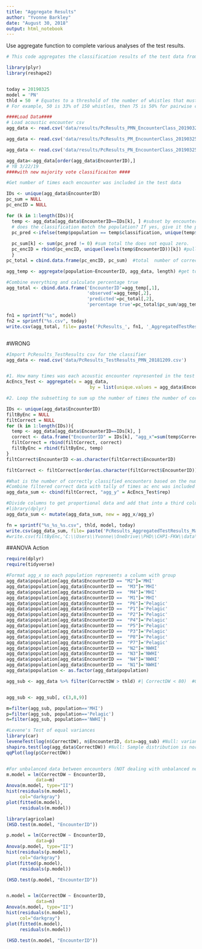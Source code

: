 ```yaml
---
title: "Aggregate Results"
author: "Yvonne Barkley"
date: "August 30, 2018"
output: html_notebook
---
```


Use aggregate function to complete various analyses of the test results.

```r
# This code aggregates the classification results of the test data from the different iterations of Random Forests to  

library(plyr)
library(reshape2)


today = 20190325
model = 'PN'
thld = 50  # Equates to a threshold of the number of whistles that must be correctly classified to classify the encounter to the correct population. 
# For example, 50 is 33% of 150 whistles, then 75 is 50% for pairwise classifiers.

####Load Data####
# Load acoustic encounter csv
agg_data <- read.csv('data/results/PcResults_PMN_EncounterClass_20190322.csv')

agg_data <- read.csv('data/results/PcResults_PM_EncounterClass_20190325.csv')

agg_data <- read.csv('data/results/PcResults_PN_EncounterClass_20190325.csv')
```




```r

agg_data<-agg_data[order(agg_data$EncounterID),]
# YB 3/22/19
####with new majority vote classificaiton ####

#Get number of times each encounter was included in the test data

IDs <- unique(agg_data$EncounterID)
pc_sum = NULL
pc_encID = NULL

for (k in 1:length(IDs)){
  temp <- agg_data[agg_data$EncounterID==IDs[k], ] #subset by encounter
  # does the classification match the population? If yes, give it the population name (level number). If no, give it a zero.
  pc_pred <-ifelse(temp$population == temp$classification, unique(temp$population),  ifelse(temp$population != temp$classification, 0, NA))
  
  pc_sum[k] <- sum(pc_pred != 0) #sum total the does not equal zero.
  pc_encID = rbind(pc_encID, unique(levels(temp$EncounterID))[k]) #pull out each EncID into a new column for each iteration. 
  }
pc_total = cbind.data.frame(pc_encID, pc_sum)  #total  number of correct class by majority per encounter

agg_temp <- aggregate(population~EncounterID, agg_data, length) #get total frequency of encounters included in all iterations

#Combine everything and calculate percentage true
agg_total <- cbind.data.frame('EncounterID'=agg_temp[,1], 
                              'observed'=agg_temp[,2], 
                              'predicted'=pc_total[,2], 
                              'percentage true'=pc_total$pc_sum/agg_temp$population*100)

fn1 = sprintf("%s", model)
fn2 = sprintf("%s.csv", today)
write.csv(agg_total, file= paste('PcResults_', fn1, '_AggregatedTestResults_MajorityVote_', fn2, sep=""), row.names = F )



```


#WRONG
```r

#Import PcResults_TestResults csv for the classifier
agg_data <- read.csv('data/PcResults_TestResults_PMN_20181209.csv')


#1. How many times was each acoustic encounter represented in the test data?
AcEncs_Test <- aggregate(x = agg_data, 
                               by = list(unique.values = agg_data$EncounterID),                                FUN = length)

#2. Loop the subsetting to sum up the number of times the number of correctly classified whistles exceeded the threshold for each acoustic encounter.

IDs <- unique(agg_data$EncounterID)
filtByEnc = NULL
filtCorrect = NULL
for (k in 1:length(IDs)){
  temp <- agg_data[agg_data$EncounterID==IDs[k], ]
  correct <- data.frame("EncounterID" = IDs[k], "agg_x"=sum(temp$CorrectDW > thld)) # sum up the number of times the correct whistle classifications exceeded the threshold for each encounter
  filtCorrect = rbind(filtCorrect, correct)
  filtByEnc = rbind(filtByEnc, temp)
}
filtCorrect$EncounterID <-as.character(filtCorrect$EncounterID) 

filtCorrect <- filtCorrect[order(as.character(filtCorrect$EncounterID)),]

#What is the number of correctly classified encounters based on the number of times the acoustic encounter was included in the test data?
#Combine filtered correct data with tally of times ac enc was included in the test data
agg_data_sum <- cbind(filtCorrect, "agg_y" = AcEncs_Test$rep)

#Divide columns to get proportional data and add that into a third column
#library(dplyr)
agg_data_sum <- mutate(agg_data_sum, new = agg_x/agg_y)

fn = sprintf("%s_%s_%s.csv", thld, model, today)
write.csv(agg_data_sum, file= paste('PcResults_AggregatedTestResults_MajorityVote_thld', fn, sep=""), row.names = F )
#write.csv(filtByEnc,'C:\\Users\\Yvonne\\OneDrive\\PHD\\CHP1-FKW\\data\\results\\2018\\PcResults_OrderedTestResults_PM_20180830.csv', row.names = F )
```

##ANOVA Action
```r


require(dplyr)
require(tidyverse)

#Format agg_x so each population represents a column with group
agg_data$population[agg_data$EncounterID == "M2"]='MHI'
agg_data$population[agg_data$EncounterID ==  "M3"]='MHI'
agg_data$population[agg_data$EncounterID ==  "M4"]='MHI'
agg_data$population[agg_data$EncounterID ==  "M1"]='MHI'
agg_data$population[agg_data$EncounterID ==  "P6"]='Pelagic'
agg_data$population[agg_data$EncounterID ==  "P1"]='Pelagic'
agg_data$population[agg_data$EncounterID ==  "P2"]='Pelagic'
agg_data$population[agg_data$EncounterID ==  "P4"]='Pelagic'
agg_data$population[agg_data$EncounterID ==  "P5"]='Pelagic'
agg_data$population[agg_data$EncounterID ==  "P3"]='Pelagic'
agg_data$population[agg_data$EncounterID ==  "P8"]='Pelagic'
agg_data$population[agg_data$EncounterID ==  "P7"]='Pelagic'
agg_data$population[agg_data$EncounterID ==  "N2"]='NWHI'
agg_data$population[agg_data$EncounterID ==  "N3"]='NWHI'
agg_data$population[agg_data$EncounterID ==  "N4"]='NWHI'
agg_data$population[agg_data$EncounterID ==  "N1"]='NWHI'
agg_data$population <- as.factor(agg_data$population)

agg_sub <- agg_data %>% filter(CorrectDW > thld) #| CorrectDW < 80)  #Outliers exist past 80 DW


agg_sub <- agg_sub[, c(3,8,9)]

m=filter(agg_sub, population=='MHI')
p=filter(agg_sub, population=='Pelagic')
n=filter(agg_sub, population=='NWHI')

#Levene's Test of equal variances
library(car)
leveneTest(log(n$CorrectDW), n$EncounterID, data=agg_sub) #Null: variances are equal
shapiro.test(log(agg_data$CorrectDW)) #Null: Sample distribution is normal.
qqPlot(log(p$CorrectDW))


#For unbalanced data between encounters (NOT dealing with unbalanced nested ANOVA)
m.model = lm(CorrectDW ~ EncounterID, 
           data=m)
Anova(m.model, type="II") 
hist(residuals(m.model), 
     col="darkgray")
plot(fitted(m.model), 
     residuals(m.model))

library(agricolae)
(HSD.test(m.model, "EncounterID"))

p.model = lm(CorrectDW ~ EncounterID, 
           data=p)
Anova(p.model, type="II") 
hist(residuals(p.model), 
     col="darkgray")
plot(fitted(p.model), 
     residuals(p.model))

(HSD.test(p.model, "EncounterID"))


n.model = lm(CorrectDW ~ EncounterID, 
           data=n)
Anova(n.model, type="II") 
hist(residuals(n.model), 
     col="darkgray")
plot(fitted(n.model), 
     residuals(n.model))

(HSD.test(n.model, "EncounterID"))






```




